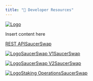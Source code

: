 ```yaml
---
title: "🔮 Developer Resources"
---
```


[![Logo](/images/developerx/~/files/v0/b/gitbook-x-prod.appspot.com/o/collections/aBf6JnIPeeDq8E21sP47/icon/3bLz2tbaXbgx395QLaKi/Alien2_3_1.png)](https://docs.saucerswap.finance/v/developer/rest-api)

[](https://docs.saucerswap.finance/v/developer/rest-api)

<Card title="REST API" href="https://docs.saucerswap.finance/v/developer/rest-api" img="/images/developerx/~/files/v0/b/gitbook-x-prod.appspot.com/o/collections/aBf6JnIPeeDq8E21sP47/icon/3bLz2tbaXbgx395QLaKi/Alien2_3_1.png">
  Insert content here
</Card>



[REST APISaucerSwap](https://docs.saucerswap.finance/v/developer/rest-api)

[![Logo](/images/developerx/~/files/v0/b/gitbook-x-prod.appspot.com/o/collections/aBf6JnIPeeDq8E21sP47/icon/3bLz2tbaXbgx395QLaKi/Alien2_3_1.png)SaucerSwap V1SaucerSwap](https://docs.saucerswap.finance/v/developer/saucerswap-v1)

[![Logo](/images/developerx/~/files/v0/b/gitbook-x-prod.appspot.com/o/collections/aBf6JnIPeeDq8E21sP47/icon/3bLz2tbaXbgx395QLaKi/Alien2_3_1.png)SaucerSwap V2SaucerSwap](https://docs.saucerswap.finance/v/developer/saucerswap-v2)

[![Logo](/images/developerx/~/files/v0/b/gitbook-x-prod.appspot.com/o/collections/aBf6JnIPeeDq8E21sP47/icon/3bLz2tbaXbgx395QLaKi/Alien2_3_1.png)Staking OperationsSaucerSwap](https://docs.saucerswap.finance/v/developer/staking-operations)